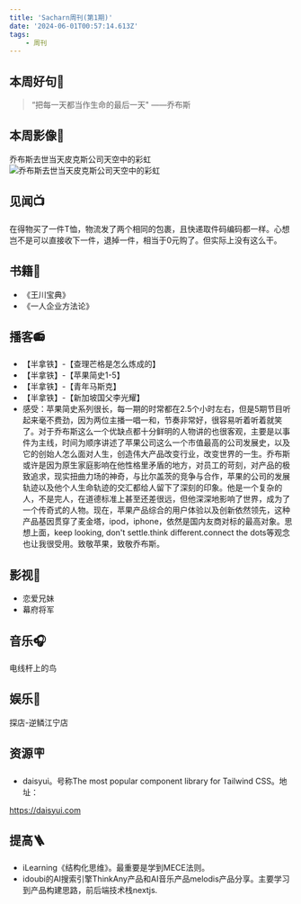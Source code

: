 ```yaml
---
title: 'Sacharn周刊(第1期)'
date: '2024-06-01T00:57:14.613Z'
tags:
    - 周刊
---
```


## 本周好句📃
> “把每一天都当作生命的最后一天" ——乔布斯

## 本周影像📸
乔布斯去世当天皮克斯公司天空中的彩虹
![乔布斯去世当天皮克斯公司天空中的彩虹](/images/rainbow.jpg)

## 见闻📺
在得物买了一件T恤，物流发了两个相同的包裹，且快递取件码编码都一样。心想岂不是可以直接收下一件，退掉一件，相当于0元购了。但实际上没有这么干。

## 书籍📔
- 《王川宝典》
- 《一人企业方法论》

## 播客📻
- 【半拿铁】-【查理芒格是怎么炼成的】
- 【半拿铁】-【苹果简史1-5】
- 【半拿铁】-【青年马斯克】
- 【半拿铁】-【新加坡国父李光耀】
- 感受：苹果简史系列很长，每一期的时常都在2.5个小时左右，但是5期节目听起来毫不费劲，因为两位主播一唱一和，节奏非常好，很容易听着听着就笑了。对于乔布斯这么一个优缺点都十分鲜明的人物讲的也很客观，主要是以事件为主线，时间为顺序讲述了苹果公司这么一个市值最高的公司发展史，以及它的创始人怎么面对人生，创造伟大产品改变行业，改变世界的一生。乔布斯或许是因为原生家庭影响在他性格里矛盾的地方，对员工的苛刻，对产品的极致追求，现实扭曲力场的神奇，与比尔盖茨的竞争与合作，苹果的公司的发展轨迹以及他个人生命轨迹的交汇都给人留下了深刻的印象。他是一个复杂的人，不是完人，在道德标准上甚至还差很远，但他深深地影响了世界，成为了一个传奇式的人物。现在，苹果产品综合的用户体验以及创新依然领先，这种产品基因贯穿了麦金塔，ipod，iphone，依然是国内友商对标的最高对象。思想上面，keep looking, don't settle.think different.connect the dots等观念也让我很受用。致敬苹果，致敬乔布斯。

## 影视🎥
- 恋爱兄妹
- 幕府将军

## 音乐🎧
电线杆上的鸟

## 娱乐🫧
探店-逆鳞江宁店

## 资源🪧
- daisyui。号称The most popular component library for Tailwind CSS。地址：

https://daisyui.com

## 提高🪜
- iLearning《结构化思维》。最重要是学到MECE法则。
- idoubi的AI搜索引擎ThinkAny产品和AI音乐产品melodis产品分享。主要学习到产品构建思路，前后端技术栈nextjs.
